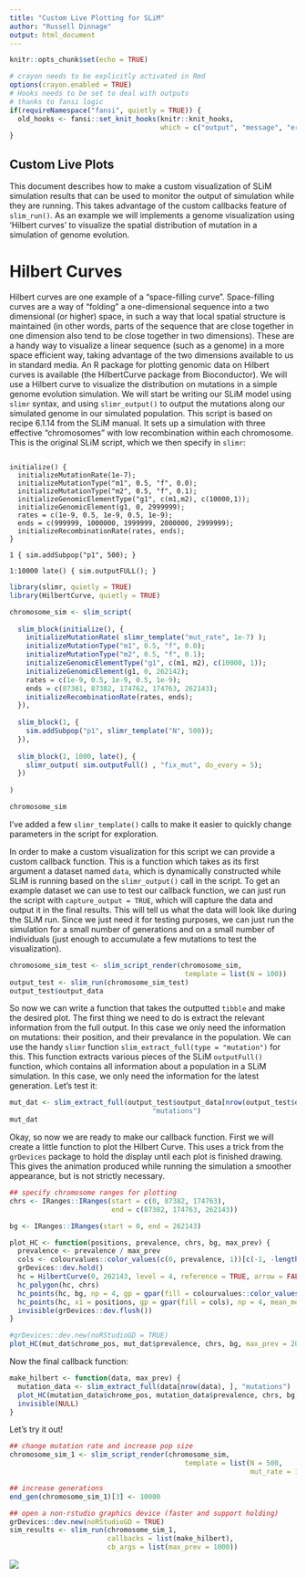 ```yaml
---
title: "Custom Live Plotting for SLiM"
author: "Russell Dinnage"
output: html_document
---
```


```r
knitr::opts_chunk$set(echo = TRUE)
```

```r
# crayon needs to be explicitly activated in Rmd
options(crayon.enabled = TRUE)
# Hooks needs to be set to deal with outputs
# thanks to fansi logic
if(requireNamespace("fansi", quietly = TRUE)) {
  old_hooks <- fansi::set_knit_hooks(knitr::knit_hooks, 
                                     which = c("output", "message", "error"))
}
```

## Custom Live Plots

This document describes how to make a custom visualization of SLiM simulation results that can be used to monitor the output of simulation while they are running. This takes advantage of the custom callbacks feature of `slim_run()`. As an example we will implements a genome visualization using 'Hilbert  curves' to visualize the spatial distribution of mutation in a simulation of genome evolution.

# Hilbert Curves

Hilbert curves are one example of a "space-filling curve". Space-filling curves are a way of "folding" a one-dimensional sequence into a two dimensional (or higher) space, in such a way that local spatial structure is maintained (in other words, parts of the sequence that are close together in one dimension also tend to be close together in two dimensions). These are a handy way to visualize a linear sequence (such as a genome) in a more space efficient way, taking advantage of the two dimensions available to us in standard media. An R package for plotting genomic data on Hilbert curves is available (the HilbertCurve package from Bioconductor). We will use a Hilbert curve to visualize the distribution on mutations in a simple genome evolution simulation. We will start be writing our SLiM model using `slimr` syntax, and using `slimr_output()` to output the mutations along our simulated genome in our simulated population. This script is based on recipe 6.1.14 from the SLiM manual. It sets up a simulation with three effective "chromosomes" with low recombination within each chromosome. This is the original SLiM script, which we then specify in `slimr`:

```

initialize() {
  initializeMutationRate(1e-7);
  initializeMutationType("m1", 0.5, "f", 0.0);
  initializeMutationType("m2", 0.5, "f", 0.1);
  initializeGenomicElementType("g1", c(m1,m2), c(10000,1));
  initializeGenomicElement(g1, 0, 2999999);
  rates = c(1e-9, 0.5, 1e-9, 0.5, 1e-9);
  ends = c(999999, 1000000, 1999999, 2000000, 2999999);
  initializeRecombinationRate(rates, ends);
}

1 { sim.addSubpop("p1", 500); }

1:10000 late() { sim.outputFULL(); }

```

```r
library(slimr, quietly = TRUE)
library(HilbertCurve, quietly = TRUE)
```

```r

chromosome_sim <- slim_script(
  
  slim_block(initialize(), {
    initializeMutationRate( slimr_template("mut_rate", 1e-7) );
    initializeMutationType("m1", 0.5, "f", 0.0);
    initializeMutationType("m2", 0.5, "f", 0.1);
    initializeGenomicElementType("g1", c(m1, m2), c(10000, 1));
    initializeGenomicElement(g1, 0, 262142);
    rates = c(1e-9, 0.5, 1e-9, 0.5, 1e-9);
    ends = c(87381, 87382, 174762, 174763, 262143);
    initializeRecombinationRate(rates, ends);
  }),
  
  slim_block(1, {
    sim.addSubpop("p1", slimr_template("N", 500));
  }),
  
  slim_block(1, 1000, late(), {
    slimr_output( sim.outputFull() , "fix_mut", do_every = 5);
  })
  
)

chromosome_sim

```

I've added a few `slimr_template()` calls to make it easier to quickly change parameters in the script for exploration.

In order to make a custom visualization for this script we can provide a custom callback function. This is a function which takes as its first argument a dataset named `data`, which is dynamically constructed while SLiM is running based on the `slimr_output()` call in the script. To get an example dataset we can use to test our callback function, we can just run the script with `capture_output = TRUE`, which will capture the data and output it in the final results. This will tell us what the data will look like during the SLiM run. Since we just need it for testing purposes, we can just run the simulation for a small number of generations and on a small number of individuals (just enough to accumulate a few mutations to test the visualization).

```r
chromosome_sim_test <- slim_script_render(chromosome_sim,
                                           template = list(N = 100))
output_test <- slim_run(chromosome_sim_test)
output_test$output_data
```

So now we can write a function that takes the outputted `tibble` and make the desired plot. The first thing we need to do is extract the relevant information from the full output. In this case we only need the information on mutations: their position, and their prevalance in the population. We can use the handy `slimr` function `slim_extract_full(type = "mutation")` for this. This function extracts various pieces of the SLiM `outputFull()` function, which contains all information about a population in a SLiM simulation. In this case, we only need the information for the latest generation. Let's test it:

```r
mut_dat <- slim_extract_full(output_test$output_data[nrow(output_test$output_data), ],
                                   "mutations")
mut_dat
```

Okay, so now we are ready to make our callback function. First we will create a little function to plot the Hilbert Curve. This uses a trick from the `grDevices` package to hold the display until each plot is finished drawing. This gives the animation produced while running the simulation a smoother appearance, but is not strictly necessary.

```r
## specify chromosome ranges for plotting
chrs <- IRanges::IRanges(start = c(0, 87382, 174763),
                         end = c(87382, 174763, 262143))

bg <- IRanges::IRanges(start = 0, end = 262143)

plot_HC <- function(positions, prevalence, chrs, bg, max_prev) {
  prevalence <- prevalence / max_prev
  cols <- colourvalues::color_values(c(0, prevalence, 1))[c(-1, -length(prevalence))]
  grDevices::dev.hold()
  hc = HilbertCurve(0, 262143, level = 4, reference = TRUE, arrow = FALSE)
  hc_polygon(hc, chrs)
  hc_points(hc, bg, np = 4, gp = gpar(fill = colourvalues::color_values(0)))
  hc_points(hc, x1 = positions, gp = gpar(fill = cols), np = 4, mean_mode = "weighted")
  invisible(grDevices::dev.flush())
}

#grDevices::dev.new(noRStudioGD = TRUE)
plot_HC(mut_dat$chrome_pos, mut_dat$prevalence, chrs, bg, max_prev = 200)

```

Now the final callback function:

```r
make_hilbert <- function(data, max_prev) {
  mutation_data <- slim_extract_full(data[nrow(data), ], "mutations")
  plot_HC(mutation_data$chrome_pos, mutation_data$prevalence, chrs, bg, max_prev)
  invisible(NULL)
}
```

Let's try it out!

```r
## change mutation rate and increase pop size
chromosome_sim_1 <- slim_script_render(chromosome_sim,
                                           template = list(N = 500,
                                                           mut_rate = 1e-6))

## increase generations
end_gen(chromosome_sim_1)[3] <- 10000

## open a non-rstudio graphics device (faster and support holding)
grDevices::dev.new(noRStudioGD = TRUE)
sim_results <- slim_run(chromosome_sim_1, 
                        callbacks = list(make_hilbert), 
                        cb_args = list(max_prev = 1000))

```

![](figures/HC_callback_vis_demo.gif)
